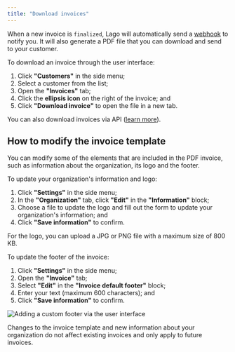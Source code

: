 ```yaml
---
title: "Download invoices"
---
```


When a new invoice is `finalized`, Lago will automatically send a
[webhook](/api/webhooks/messages) to notify you. It will also generate a PDF
file that you can download and send to your customer.

To download an invoice through the user interface:

1. Click **"Customers"** in the side menu;
2. Select a customer from the list;
3. Open the **"Invoices"** tab;
4. Click the **ellipsis icon** on the right of the invoice; and
5. Click **"Download invoice"** to open the file in a new tab.

You can also download invoices via API ([learn more](/api/invoices/download)).

## How to modify the invoice template[](#how-to-modify-the-invoice-template "Direct link to heading")

You can modify some of the elements that are included in the PDF invoice, such
as information about the organization, its logo and the footer.

To update your organization's information and logo:

1. Click **"Settings"** in the side menu;
2. In the **"Organization"** tab, click **"Edit"** in the **"Information"**
   block;
3. Choose a file to update the logo and fill out the form to update your
   organization's information; and
4. Click **"Save information"** to confirm.

<Info>
  For the logo, you can upload a JPG or PNG file with a maximum size of 800 KB.
</Info>

To update the footer of the invoice:

1. Click **"Settings"** in the side menu;
2. Open the **"Invoice"** tab;
3. Select **"Edit"** in the **"Invoice default footer"** block;
4. Enter your text (maximum 600 characters); and
5. Click **"Save information"** to confirm.

![Adding a custom footer via the user interface](/images/custom-footer-3938263609cbf988b298c69afa2812e6.png)

<Info>
  Changes to the invoice template and new information about your organization do
  not affect existing invoices and only apply to future invoices.
</Info>
